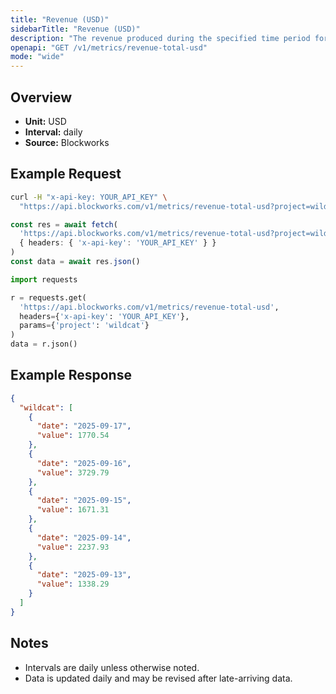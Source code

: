```yaml
---
title: "Revenue (USD)"
sidebarTitle: "Revenue (USD)"
description: "The revenue produced during the specified time period for given project."
openapi: "GET /v1/metrics/revenue-total-usd"
mode: "wide"
---
```


## Overview

- **Unit:** USD
- **Interval:** daily
- **Source:** Blockworks

## Example Request

<CodeGroup>

```bash cURL
curl -H "x-api-key: YOUR_API_KEY" \
  "https://api.blockworks.com/v1/metrics/revenue-total-usd?project=wildcat"
```

```typescript TypeScript
const res = await fetch(
  'https://api.blockworks.com/v1/metrics/revenue-total-usd?project=wildcat',
  { headers: { 'x-api-key': 'YOUR_API_KEY' } }
)
const data = await res.json()
```

```python Python
import requests

r = requests.get(
  'https://api.blockworks.com/v1/metrics/revenue-total-usd',
  headers={'x-api-key': 'YOUR_API_KEY'},
  params={'project': 'wildcat'}
)
data = r.json()
```

</CodeGroup>

## Example Response

```json
{
  "wildcat": [
    {
      "date": "2025-09-17",
      "value": 1770.54
    },
    {
      "date": "2025-09-16",
      "value": 3729.79
    },
    {
      "date": "2025-09-15",
      "value": 1671.31
    },
    {
      "date": "2025-09-14",
      "value": 2237.93
    },
    {
      "date": "2025-09-13",
      "value": 1338.29
    }
  ]
}
```

## Notes
- Intervals are daily unless otherwise noted.
- Data is updated daily and may be revised after late-arriving data.